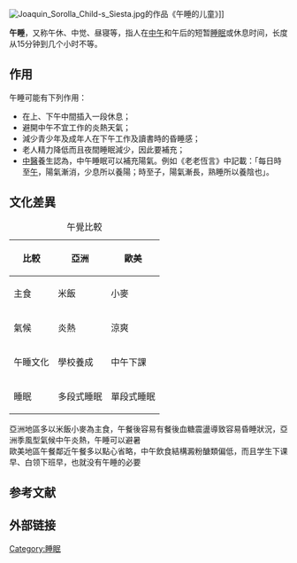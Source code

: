 {{original research|time=2016-01-06T04:33:59+00:00}}
{{refimprove|time=2016-01-06T04:33:59+00:00}}
[[File:Joaquin_Sorolla_Child-s_Siesta.jpg|thumb]]的作品《午睡的儿童》]]

'''午睡'''，又称午休、中觉、昼寝等，指人在[[中午|中午]]和午后的短暂[[睡眠|睡眠]]或休息时间，长度从15分钟到几个小时不等。

==作用==
午睡可能有下列作用：
*在上、下午中間插入一段休息；
*避開中午不宜工作的炎熱天氣；
*減少青少年及成年人在下午工作及讀書時的昏睡感；
*老人精力降低而且夜間睡眠減少，因此要補充；
* [[中醫|中醫]]養生認為，中午睡眠可以補充陽氣。例如《老老恆言》中記載：「每日時至[[午|午]]，陽氣漸消，少息所以養陽；時至子，陽氣漸長，熟睡所以養陰也」。
==文化差異==
{| class="wikitable"
|+ 午覺比較
|-
! 比較 !! 亞洲 !! 歐美
|-
| 主食 || 米飯 || 小麥
|-
| 氣候 || 炎熱 || 涼爽
|-
| 午睡文化 || 學校養成 || 中午下課
|-
| 睡眠 || 多段式睡眠 || 單段式睡眠
|}
亞洲地區多以米飯小麥為主食，午餐後容易有餐後血糖震盪導致容易昏睡狀況，亞洲季風型氣候中午炎熱，午睡可以避暑<BR>
歐美地區午餐鄰近午餐多以點心省略，中午飲食結構澱粉醣類偏低，而且学生下课早、白领下班早，也就没有午睡的必要<BR>

==参考文献==
{{reflist}}

== 外部链接 ==
{{Commons category|Siesta}}

{{睡眠}}

{{Authority control}}
[[Category:睡眠|Category:睡眠]]